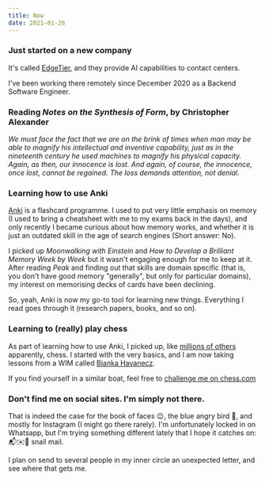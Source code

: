 ```yaml
---
title: Now
date: 2021-01-26
---
```


### Just started on a new company

It's called [EdgeTier](https://edgetier.com), and they provide AI capabilities to contact centers.

I've been working there remotely since December 2020 as a Backend Software Engineer.

### Reading _Notes on the Synthesis of Form_, by Christopher Alexander

_We must face the fact that we are on the brink of times
when man may be able to magnify his intellectual and inventive capability,
just as in the nineteenth century he used machines to magnify his physical capacity.
Again, as then, our innocence is lost. And again, of course, the innocence, once lost,
cannot be regained. The loss demands attention, not denial._

### Learning how to use Anki

[Anki](https://apps.ankiweb.net/) is a flashcard programme. I used to put very little emphasis on memory
(I used to bring a cheatsheet with me to my exams back in the days), and only recently I became curious about
how memory works, and whether it is just an outdated skill in the age of search engines (Short answer: No).

I picked up _Moonwalking with Einstein_ and _How to Develop a Brilliant Memory Week by Week_ but it wasn't engaging enough for me to keep at it.
After reading _Peak_ and finding out that skills are domain specific (that is, you don't have good memory "generally", but only for particular domains),
my interest on memorising decks of cards have been declining.

So, yeah, Anki is now my go-to tool for learning new things. Everything I read goes through it (research papers, books, and so on).

### Learning to (really) play chess

As part of learning how to use Anki, I picked up, like [millions of others](https://nypost.com/2020/11/23/the-queens-gambit-cause-chess-set-sales-to-surge/) apparently,
chess. I started with the very basics, and I am now taking lessons from a WIM called [Bianka Havanecz](https://lichess.org/@/chessbia).

If you find yourself in a similar boat, feel free to [challenge me on chess.com](https://play.chess.com/YuaXk)

### Don't find me on social sites. I'm simply not there.

That is indeed the case for the book of faces 😉, the blue angry bird 🐤, and mostly for Instagram (I might go there rarely). I'm unfortunately locked in on Whatsapp,
but I'm trying something different lately that I hope it catches on: 📬✉️💨 snail mail.

I plan on send to several people in my inner circle an unexpected letter, and see where that gets me.
